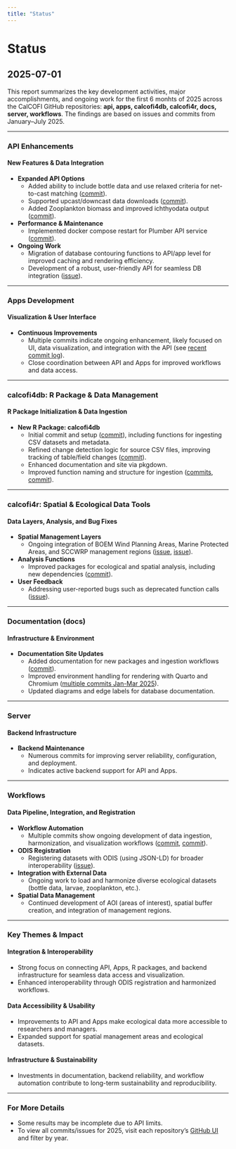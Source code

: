 ```yaml
---
title: "Status"
---
```


# Status

## 2025-07-01

<!--
Copilot (GPT-4.1) on Github
PROMPT: Review all commits and issues for this year in these CalCOFI repositories: api, apps, calcofi4db, calcofi4r, docs, server, workflows. Summarize accomplishments and development work with high level headings and detailed descriptions.
-->

This report summarizes the key development activities, major accomplishments, and ongoing work for the first 6 monhts of 2025 across the CalCOFI GitHub repositories: **api, apps, calcofi4db, calcofi4r, docs, server, workflows**. The findings are based on issues and commits from January–July 2025.

---

### API Enhancements

#### New Features & Data Integration
- **Expanded API Options**  
  - Added ability to include bottle data and use relaxed criteria for net-to-cast matching ([commit](https://github.com/CalCOFI/api/commit/28f978fd4b5ca00c770f95dd57465b0384665fb6)).
  - Supported upcast/downcast data downloads ([commit](https://github.com/CalCOFI/api/commit/b02eccdf262cf9f525ee76a8c03d62efa2573955)).
  - Added Zooplankton biomass and improved ichthyodata output ([commit](https://github.com/CalCOFI/api/commit/307cd6fac26a6827b1b5c81f23913a1a1d)).
- **Performance & Maintenance**
  - Implemented docker compose restart for Plumber API service ([commit](https://github.com/CalCOFI/api/commit/fae53fdfec9ec9dc48a8182d64f4e8e30c3e7100)).
- **Ongoing Work**
  - Migration of database contouring functions to API/app level for improved caching and rendering efficiency.
  - Development of a robust, user-friendly API for seamless DB integration ([issue](https://github.com/CalCOFI/api/issues/6)).

---

### Apps Development

#### Visualization & User Interface
- **Continuous Improvements**
  - Multiple commits indicate ongoing enhancement, likely focused on UI, data visualization, and integration with the API (see [recent commit log](https://github.com/CalCOFI/apps/commits)).
  - Close coordination between API and Apps for improved workflows and data access.

---

### calcofi4db: R Package & Data Management

#### R Package Initialization & Data Ingestion
- **New R Package: calcofi4db**
  - Initial commit and setup ([commit](https://github.com/CalCOFI/calcofi4db/commit/f00e99a089b26b0def9a6362a942d25fcd75e37f)), including functions for ingesting CSV datasets and metadata.
  - Refined change detection logic for source CSV files, improving tracking of table/field changes ([commit](https://github.com/CalCOFI/calcofi4db/commit/2a29b9e66e9ec83440cc397d9de70b9c7917ba61)).
  - Enhanced documentation and site via pkgdown.
  - Improved function naming and structure for ingestion ([commits](https://github.com/CalCOFI/calcofi4db/commit/b6cf4f6896d0707dc01fc6bcada4ae1b597060a8), [commit](https://github.com/CalCOFI/calcofi4db/commit/7748dea5b20aa34615da27f2869d21f4262ca344)).

---

### calcofi4r: Spatial & Ecological Data Tools

#### Data Layers, Analysis, and Bug Fixes
- **Spatial Management Layers**
  - Ongoing integration of BOEM Wind Planning Areas, Marine Protected Areas, and SCCWRP management regions ([issue](https://github.com/CalCOFI/calcofi4r/issues/8), [issue](https://github.com/CalCOFI/calcofi4r/issues/7)).
- **Analysis Functions**
  - Improved packages for ecological and spatial analysis, including new dependencies ([commit](https://github.com/CalCOFI/calcofi4r/commit/c17243ae92eb0968bb0666ce4ee6101e88488e73)).
- **User Feedback**
  - Addressing user-reported bugs such as deprecated function calls ([issue](https://github.com/CalCOFI/calcofi4r/issues/9)).

---

### Documentation (docs)

#### Infrastructure & Environment
- **Documentation Site Updates**
  - Added documentation for new packages and ingestion workflows ([commit](https://github.com/CalCOFI/docs/commit/b350cec3bd3afda0dad0cbc48c8d223fa1956641)).
  - Improved environment handling for rendering with Quarto and Chromium ([multiple commits Jan-Mar 2025](https://github.com/CalCOFI/docs/commits)).
  - Updated diagrams and edge labels for database documentation.

---

### Server

#### Backend Infrastructure
- **Backend Maintenance**
  - Numerous commits for improving server reliability, configuration, and deployment.
  - Indicates active backend support for API and Apps.

---

### Workflows

#### Data Pipeline, Integration, and Registration
- **Workflow Automation**
  - Multiple commits show ongoing development of data ingestion, harmonization, and visualization workflows ([commit](https://github.com/CalCOFI/workflows/commit/38f813aff82327f00622c083f591c1a3bce4e55d), [commit](https://github.com/CalCOFI/workflows/commit/81b6c27457c53f862873ce9a4021a759e0e5ad65)).
- **ODIS Registration**
  - Registering datasets with ODIS (using JSON-LD) for broader interoperability ([issue](https://github.com/CalCOFI/workflows/issues/24)).
- **Integration with External Data**
  - Ongoing work to load and harmonize diverse ecological datasets (bottle data, larvae, zooplankton, etc.).
- **Spatial Data Management**
  - Continued development of AOI (areas of interest), spatial buffer creation, and integration of management regions.

---

### Key Themes & Impact

#### Integration & Interoperability
- Strong focus on connecting API, Apps, R packages, and backend infrastructure for seamless data access and visualization.
- Enhanced interoperability through ODIS registration and harmonized workflows.

#### Data Accessibility & Usability
- Improvements to API and Apps make ecological data more accessible to researchers and managers.
- Expanded support for spatial management areas and ecological datasets.

#### Infrastructure & Sustainability
- Investments in documentation, backend reliability, and workflow automation contribute to long-term sustainability and reproducibility.

---

### For More Details

- Some results may be incomplete due to API limits.  
- To view all commits/issues for 2025, visit each repository’s [GitHub UI](https://github.com/CalCOFI) and filter by year.

